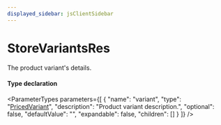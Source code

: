 ```yaml
---
displayed_sidebar: jsClientSidebar
---
```



# StoreVariantsRes

The product variant's details.

#### Type declaration

<ParameterTypes parameters={[
  {
    "name": "variant",
    "type": "[PricedVariant](internal.PricedVariant.mdx)",
    "description": "Product variant description.",
    "optional": false,
    "defaultValue": "",
    "expandable": false,
    "children": []
  }
]} />
